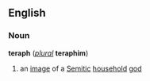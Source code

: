 ==English==
===Noun===
'''teraph''' (''[[plural]]'' '''teraphim''')

#an [[image]] of a [[Semitic]] [[household]] [[god]]